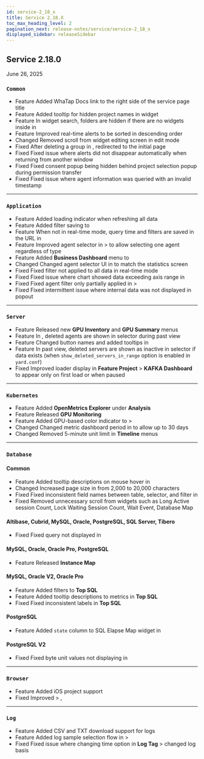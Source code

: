 ```yaml
---
id: service-2_18_x
title: Service 2.18.X
toc_max_heading_level: 2
pagination_next: release-notes/service/service-2_18_x
displayed_sidebar: releaseSidebar
---
```


## Service 2.18.0

June 26, 2025

<div class='indentTab'>

### `Common`

- <Status priority='1'>Feature</Status> Added WhaTap Docs link to the right side of the service page title
- <Status priority='1'>Feature</Status> Added tooltip for hidden project names in <Cmdname sid="side_flexboard" className="uitext" /> widget
- <Status priority='1'>Feature</Status> In widget search, folders are hidden if there are no widgets inside in <Cmdname sid="side_flexboard" className="uitext" />
- <Status priority='1'>Feature</Status> Improved real-time alerts to be sorted in descending order
- <Status priority='1'>Changed</Status> Removed scroll from widget editing screen in <Cmdname sid="side_flexboard" className="uitext" /> edit mode
- <Status priority='0'>Fixed</Status> After deleting a group in <Cmdname sid="group_management" className="uitext" />, redirected to the initial page
- <Status priority='0'>Fixed</Status> Fixed issue where alerts did not disappear automatically when returning from another window
- <Status priority='0'>Fixed</Status> Fixed consent popup being hidden behind project selection popup during permission transfer
- <Status priority='0'>Fixed</Status> Fixed issue where agent information was queried with an invalid timestamp

---

### `Application`

- <Status priority='1'>Feature</Status> Added loading indicator when refreshing all data
- <Status priority='1'>Feature</Status> Added filter saving to <Cmdname sid="transaction_map" className="uitext" />
- <Status priority='1'>Feature</Status> When not in real-time mode, query time and filters are saved in the URL in <Cmdname sid="transaction_map" className="uitext" />
- <Status priority='1'>Feature</Status> Improved agent selector in <Cmdname sid="side_analysis" className="uitext" /> > <Cmdname sid="side_perfTrend" className="uitext" /> to allow selecting one agent regardless of type
- <Status priority='1'>Feature</Status> Added **Business Dashboard** menu to <Cmdname sid="side_lab" className="uitext" />
- <Status priority='1'>Changed</Status> Changed agent selector UI in <Cmdname sid="side_perfTrend" className="uitext" /> to match the statistics screen
- <Status priority='0'>Fixed</Status> Fixed filter not applied to all data in real-time mode
- <Status priority='0'>Fixed</Status> Fixed issue where chart showed data exceeding axis range in <Cmdname sid="side_hitmap" className="uitext" />
- <Status priority='0'>Fixed</Status> Fixed agent filter only partially applied in <Cmdname sid="dashboard" className="uitext" /> > <Cmdname sid="AA005" className="uitext" />
- <Status priority='0'>Fixed</Status> Fixed intermittent issue where internal data was not displayed in <Cmdname sid="TTL06209" className="uitext" /> popout

---

### `Server`

- <Status priority='1'>Feature</Status> Released new **GPU Inventory** and **GPU Summary** menus
- <Status priority='1'>Feature</Status> In <Cmdname sid="side_serverDetail" className="uitext" />, deleted agents are shown in selector during past view
- <Status priority='1'>Feature</Status> Changed button names and added tooltips in <Cmdname sid="side_serverList" className="uitext" />
- <Status priority='1'>Feature</Status> In past view, deleted servers are shown as inactive in selector if data exists (when `show_deleted_servers_in_range` option is enabled in `yard.conf`)
- <Status priority='0'>Fixed</Status> Improved loader display in **Feature Project** > **KAFKA Dashboard** to appear only on first load or when paused

---

### `Kubernetes`

- <Status priority='1'>Feature</Status> Added **OpenMetrics Explorer** under **Analysis**
- <Status priority='1'>Feature</Status> Released **GPU Monitoring**
- <Status priority='1'>Feature</Status> Added GPU-based color indicator to <Cmdname sid="side_dashboard" className="uitext" /> > <Cmdname sid="container_map" className="uitext" />
- <Status priority='1'>Changed</Status> Changed metric dashboard period in <Cmdname sid="podList" className="uitext" /> to allow up to 30 days
- <Status priority='1'>Changed</Status> Removed 5-minute unit limit in **Timeline** menus

---

### `Database`

#### Common

- <Status priority='1'>Feature</Status> Added tooltip descriptions on mouse hover in <Cmdname sid="side_dbSqlStat" className="uitext" />
- <Status priority='1'>Changed</Status> Increased page size in <Cmdname sid="side_logViewer" className="uitext" /> from 2,000 to 20,000 characters
- <Status priority='0'>Fixed</Status> Fixed inconsistent field names between table, selector, and filter in <Cmdname sid="side_dbSqlStat" className="uitext" />
- <Status priority='0'>Fixed</Status> Removed unnecessary scroll from widgets such as Long Active session Count, Lock Waiting Session Count, Wait Event, Database Map

#### Altibase, Cubrid, MySQL, Oracle, PostgreSQL, SQL Server, Tibero

- <Status priority='0'>Fixed</Status> Fixed query not displayed in <Cmdname sid="side_dbScriptManager" className="uitext" />

#### MySQL, Oracle, Oracle Pro, PostgreSQL

- <Status priority='1'>Feature</Status> Released **Instance Map**

#### MySQL, Oracle V2, Oracle Pro

- <Status priority='1'>Feature</Status> Added filters to **Top SQL**
- <Status priority='1'>Feature</Status> Added tooltip descriptions to metrics in **Top SQL**
- <Status priority='0'>Fixed</Status> Fixed inconsistent labels in **Top SQL**

#### PostgreSQL

- <Status priority='1'>Feature</Status> Added `state` column to SQL Elapse Map widget in <Cmdname sid="side_dashboard" className="uitext" />

#### PostgreSQL V2

- <Status priority='0'>Fixed</Status> Fixed byte unit values not displaying in <Cmdname sid="dbObjectInfo" className="uitext" />

---

### `Browser`

- <Status priority='1'>Feature</Status> Added iOS project support
- <Status priority='0'>Fixed</Status> Improved <Cmdname sid="analysis" className="uitext" /> > <Cmdname sid="hitmap" className="uitext" />, <Cmdname sid="TTL08103" className="uitext" />

---

### `Log`

- <Status priority='1'>Feature</Status> Added CSV and TXT download support for logs
- <Status priority='1'>Feature</Status> Added log sample selection flow in <Cmdname sid="log_setting" className="uitext" /> > <Cmdname sid="log_parser_setting_primary" className="uitext" />
- <Status priority='0'>Fixed</Status> Fixed issue where changing time option in **Log Tag** > <Cmdname sid="TTL06582" className="uitext" /> changed log basis

</div>
